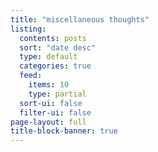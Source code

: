 ```yaml
---
title: "miscellaneous thoughts"
listing:
  contents: posts
  sort: "date desc"
  type: default
  categories: true
  feed:
    items: 10
    type: partial
  sort-ui: false
  filter-ui: false
page-layout: full
title-block-banner: true
---
```



